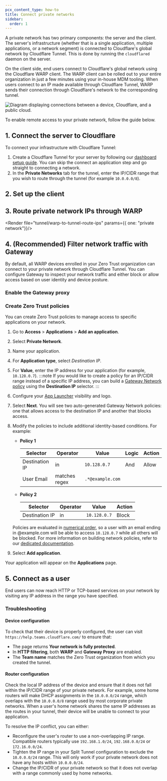 ```yaml
---
pcx_content_type: how-to
title: Connect private networks
sidebar:
  order: 1
---
```



A private network has two primary components: the server and the client. The server's infrastructure (whether that is a single application, multiple applications, or a network segment) is connected to Cloudflare's global network by Cloudflare Tunnel. This is done by running the `cloudflared` daemon on the server.

On the client side, end users connect to Cloudflare's global network using the Cloudflare WARP client. The WARP client can be rolled out to your entire organization in just a few minutes using your in-house MDM tooling. When users connect to an IP made available through Cloudflare Tunnel, WARP sends their connection through Cloudflare's network to the corresponding tunnel.

![Diagram displaying connections between a device, Cloudflare, and a public cloud.](~/assets/images/cloudflare-one/connections/private-ips-diagram.png)

To enable remote access to your private network, follow the guide below.

## 1. Connect the server to Cloudflare

To connect your infrastructure with Cloudflare Tunnel:

1. Create a Cloudflare Tunnel for your server by following our [dashboard setup guide](/cloudflare-one/connections/connect-networks/get-started/create-remote-tunnel/). You can skip the connect an application step and go straight to connecting a network.
2. In the **Private Networks** tab for the tunnel, enter the IP/CIDR range that you wish to route through the tunnel (for example `10.0.0.0/8`).

## 2. Set up the client

<Render file="tunnel/warp-to-tunnel-client" />

## 3. Route private network IPs through WARP

<Render file="tunnel/warp-to-tunnel-route-ips" params={{ one: "private network"}}/>

## 4. (Recommended) Filter network traffic with Gateway

By default, all WARP devices enrolled in your Zero Trust organization can connect to your private network through Cloudflare Tunnel. You can configure Gateway to inspect your network traffic and either block or allow access based on user identity and device posture.

### Enable the Gateway proxy

<Render file="tunnel/enable-gateway-proxy" />

### Create Zero Trust policies

You can create Zero Trust policies to manage access to specific applications on your network.

1. Go to **Access** > **Applications** > **Add an application**.

2. Select **Private Network**.

3. Name your application.

4. For **Application type**, select _Destination IP_.

5. For **Value**, enter the IP address for your application (for example, `10.128.0.7`).
   :::note
   If you would like to create a policy for an IP/CIDR range instead of a specific IP address, you can build a [Gateway Network policy](/cloudflare-one/policies/gateway/network-policies/) using the **Destination IP** selector.
   :::

6. Configure your [App Launcher](/cloudflare-one/applications/app-launcher/) visibility and logo.

7. Select **Next**. You will see two auto-generated Gateway Network policies: one that allows access to the destination IP and another that blocks access.

8. Modify the policies to include additional identity-based conditions. For example:

   - **Policy 1**

     | Selector       | Operator      | Value            | Logic | Action |
     | -------------- | ------------- | ---------------- | ----- | ------ |
     | Destination IP | in            | `10.128.0.7`     | And   | Allow  |
     | User Email     | matches regex | `.*@example.com` |       |        |

   - **Policy 2**

     | Selector       | Operator | Value        | Action |
     | -------------- | -------- | ------------ | ------ |
     | Destination IP | in       | `10.128.0.7` | Block  |

   Policies are evaluated in [numerical order](/cloudflare-one/policies/gateway/order-of-enforcement/#order-of-precedence), so a user with an email ending in @example.com will be able to access `10.128.0.7` while all others will be blocked. For more information on building network policies, refer to our [dedicated documentation](/cloudflare-one/policies/gateway/network-policies/).

9. Select **Add application**.

Your application will appear on the **Applications** page.

## 5. Connect as a user

End users can now reach HTTP or TCP-based services on your network by visiting any IP address in the range you have specified.

### Troubleshooting

#### Device configuration

To check that their device is properly configured, the user can visit `https://help.teams.cloudflare.com/` to ensure that:

- The page returns **Your network is fully protected**.
- In **HTTP filtering**, both **WARP** and **Gateway Proxy** are enabled.
- The **Team name** matches the Zero Trust organization from which you created the tunnel.

#### Router configuration

Check the local IP address of the device and ensure that it does not fall within the IP/CIDR range of your private network. For example, some home routers will make DHCP assignments in the `10.0.0.0/24` range, which overlaps with the `10.0.0.0/8` range used by most corporate private networks. When a user's home network shares the same IP addresses as the routes in your tunnel, their device will be unable to connect to your application.

To resolve the IP conflict, you can either:

- Reconfigure the user's router to use a non-overlapping IP range. Compatible routers typically use `192.168.1.0/24`, `192.168.0.0/24` or `172.16.0.0/24`.
- Tighten the IP range in your Split Tunnel configuration to exclude the `10.0.0.0/24` range. This will only work if your private network does not have any hosts within `10.0.0.0/24`.
- Change the IP/CIDR of your private network so that it does not overlap with a range commonly used by home networks.
